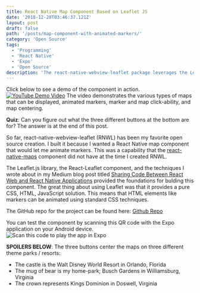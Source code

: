 ```yaml
---
title: React Native Map Component Based on Leaflet JS
date: '2018-12-20T03:46:37.121Z'
layout: post
draft: false
path: '/posts/map-component-with-animated-markers/'
category: 'Open Source'
tags:
  - 'Programming'
  - 'React Native'
  - 'Expo'
  - 'Open Source'
description: 'The react-native-webview-leaflet package leverages the Leaflet.js library and React to create a map component for React Native applications that does not rely on Google Maps.  Additionally, since Leaflet.js is a pure JavaScript component, developers can implement CSS animations on map markers for a more engaging user experience.'
---
```


Click below to see a demo of the component in action.
[![YouTube Demo Video](https://img.youtube.com/vi/IurE-a9P3tY/0.jpg)](https://www.youtube.com/watch?v=IurE-a9P3tY)
The video demonstrates the various types of maps that can be displayed, animated markers, marker and map click-ability, and map centering.  

__Quiz__: Can you figure out what the three different buttons at the bottom are for?  The answer is at the end of this post.

So far, react-native-webview-leaflet (RNWL) has been my favorite open source creation.  I built it because I wanted a React Native  map component that would let me animate markers.  This was a capability that the [react-native-maps](https://github.com/react-native-community/react-native-maps/issues) component did not have at the time I created RNWL.  

The Leaflet.js library, the React-Leaflet component, and the techniques I wrote about in my Medium blog post titled [Sharing Code Between React Web and React Native Applications](https://medium.com/react-native-training/sharing-code-between-react-web-and-react-native-applications-7f451af26378) provided the foundations for bulding this component.  The great thing about using Leaflet was that it provides a pure CSS, HTML, JavaScript solution.  This means that HTML elements like markers can be animated using standard CSS techniques.

The GitHub repo for the project can be found here:
[Github Repo](https://github.com/reggie3/react-native-webview-leaflet)


You can test the component by scanning this QR code with the Expo application on your Android device.
![Scan this code to play the app in Expo](./QR-code.png)

__SPOILERS BELOW__:
The three buttons center the maps on three different theme parks / resorts:
- The castle is the Walt Disney World Resort in Orlando, Florida
- The mug of bear is my home-park; Busch Gardens in Williamsburg, Virginia
- The crown represents Kings Dominion in Doswell, Virginia
